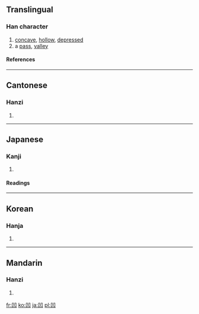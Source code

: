 ==Translingual==
===Han character===
{{Han char|rn=17|rad=凵|as=03|sn=5|four=7777<sub>0</sub>|canj=尸尸山 (SSU)}}
# [[concave]], [[hollow]], [[depressed]]
# a [[pass]], [[valley]]
====References====
{{Han ref|kx=0135.100|dkj=01810|dj=0301.060|hdz=10308.030|uh=51F9|ud=20985|bh=A557|bd=42327}}
----
==Cantonese==
===Hanzi===
{{yue-hanzi|jyut=|y=[[aau3]], [[nap1]] [[wa1]]}}
# {{defn|Cantonese}}
----
==Japanese==
===Kanji===
{{ja-kanji|grade=c|rs=凵03}}
# {{defn|Japanese}}
====Readings====
{{ja-readings|on=[[おう]] (ō)|kun=[[くぼむ]] (kubomu), [[くぼみ]] (kubomi)}}
----
==Korean==
===Hanja===
{{ko-hanja|hangeul=요|eumhun=오목할|rv=yo|mr=yo}}
# {{defn|Korean}}

----
==Mandarin==
===Hanzi===
{{cmn-hanzi|pin=[[āo]] ([[ao1]])|wg=[[ao1|ao<sup>1</sup>]]}}
# {{defn|Mandarin}}

[[fr:凹]]
[[ko:凹]]
[[ja:凹]]
[[pl:凹]]